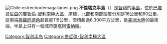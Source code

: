 [[Image:Chile.estrechodemagallanes.png|thumb]]
'''不倫瑞克半島'''（{{lang-es|'''Península de Brunswick'''}}）是[[智利|智利]]的[[半島|半島]]，位於[[巴塔哥尼亞|巴塔哥尼亞]]的[[麥哲倫-智利南極大區|麥哲倫-智利南極大區]]，座標{{Coord|53|30|S|71|25|W}}，北部和南部闊度分別是16公里和80公里，從南端[[弗羅厄德角|弗羅厄德角]]起長度115公里，面積超過6,300平方公里，是[[美洲大陸|美洲大陸]]的最南端，半島上只有一個城市[[蓬塔阿雷納斯|蓬塔阿雷納斯]]。

{{Chile-geo-stub}}
[[Category:智利半岛|Category:智利半岛]]
[[Category:麥哲倫-智利南極大區|Category:麥哲倫-智利南極大區]]